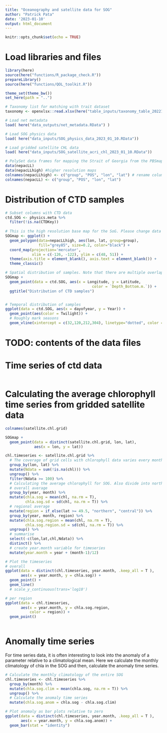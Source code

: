 ```yaml
---
title: "Oceanography and satellite data for SOG"
author: "Patrick Pata"
date: '2023-01-10'
output: html_document
---
```


```r
knitr::opts_chunk$set(echo = TRUE)
```


# Load libraries and files
```r
library(here)
source(here("functions/R_package_check.R"))
prepareLibrary()
source(here("functions/QOL_toolkit.R"))

theme_set(theme_bw())
set_here(path = "..")

# Taxonomy list for matching with trait dataset
taxonomy <- openxlsx::read.xlsx(here("table_inputs/taxonomy_table_20221122.xlsx"))

# Load net metadata 
load( here("data_outputs/net_metadata.RData") )

# Load SOG physics data
load( here("data_inputs/SOG_physics_data_2023_01_10.RData"))

# Load gridded satellite CHL data
load( here("data_inputs/SOG_satellite_acri_chl_2023_01_10.RData"))

# PolySet data frames for mapping the Strait of Georgia from the PBSmapping package
data(nepacLL)
data(nepacLLhigh) #higher resolution maps
colnames(nepacLLhigh) <- c("group", "POS", "lon", "lat") # rename columns
colnames(nepacLL) <- c("group", "POS", "lon", "lat")
```

# Distribution of CTD samples
```r
# Subset columns with CTD data
ctd.SOG <- physics.meta %>% 
  filter(!is.na(CTDKey))
  
# This is the high resolution base map for the SoG. Please change data = "nepacLL" if a lower resolution without some small islands is preferred.
SOGmap <- ggplot() + 
  geom_polygon(data=nepacLLhigh, aes(lon, lat, group=group), 
               fill="grey85", size=0.2, color="black") +
  coord_map(projection='mercator', 
            xlim = c(-126, -122), ylim = c(48, 51)) + 
  theme(axis.title = element_blank(), axis.text = element_blank()) +
  theme_classic() 

# Spatial distribution of samples. Note that there are multiple overlapping points and there are a few stations that are regularly sampled.
SOGmap +
  geom_point(data = ctd.SOG, aes(x = Longitude, y = Latitude,
                                       color = `Depth_Bottom.m.`)) +
  ggtitle("Distribution of CTD samples")


# Temporal distribution of samples
ggplot(data = ctd.SOG, aes(x = dayofyear, y = Year)) +
  geom_point(aes(color = Twilight)) +
  # Roughly mark seasons
  geom_vline(xintercept = c(32,120,212,304), linetype="dotted", color = "blue")

```

# TODO: contents of the data files

# Time series of ctd data
```r

```



# Calculating the average chlorophyll time series from gridded satellite data
```r
colnames(satellite.chl.grid)

SOGmap +
  geom_point(data = distinct(satellite.chl.grid, lon, lat), 
             aes(x = lon, y = lat))

chl.timeseries <- satellite.chl.grid %>% 
  # The coverage of grid cells with chlorophyll data varies every month due to cloud cover. For calculating the SOG chlorophyll average, only include grid cells which are often sampled throughout the time series, set to an arbitrary threshold of N data points = 100.
  group_by(lon, lat) %>% 
  mutate(Ndata = sum(!is.na(chl))) %>% 
  ungroup() %>% 
  filter(Ndata >= 100) %>% 
  # Calculating the average chlorophyll for SOG. Also divide into northern and central SOG roughly at 49.5 degrees latitude.
  # overall average
  group_by(year, month) %>% 
  mutate(chla.sog = mean(chl, na.rm = T),
         chla.sog.sd = sd(chl, na.rm = T)) %>% 
  # regional average
  mutate(region = if_else(lat >= 49.5, "northern", "central")) %>% 
  group_by(year, month, region) %>% 
  mutate(chla.sog.region = mean(chl, na.rm = T),
         chla.sog.region.sd = sd(chl, na.rm = T)) %>% 
  ungroup() %>% 
  # summarise
  select(-c(lon,lat,chl,Ndata)) %>% 
  distinct() %>% 
  # create year.month variable for timeseries
  mutate(year.month = year + (month-1)/12)

# Plot the timeseries
# overall
ggplot(data = distinct(chl.timeseries, year.month, .keep_all = T ),
       aes(x = year.month, y = chla.sog)) +
  geom_point() +
  geom_line() 
  # scale_y_continuous(trans='log10') 

# per region
ggplot(data = chl.timeseries,
       aes(x = year.month, y = chla.sog.region,
           color = region)) +
  geom_point() 
  

```

# Anomally time series
For time series data, it is often interesting to look into the anomaly of a parameter relative to a climatological mean. Here we calculate the monthly climatology of chla in the SOG and then, calculate the anomaly time series.
```r
# Calculate the monthly climatology of the entire SOG
chl.timeseries <- chl.timeseries %>% 
  group_by(month) %>% 
  mutate(chla.sog.clim = mean(chla.sog, na.rm = T)) %>% 
  ungroup() %>% 
  # Calculate the anomaly time series
  mutate(chla.sog.anom = chla.sog - chla.sog.clim)

# Plot anomaly as bar plots relative to zero
ggplot(data = distinct(chl.timeseries, year.month, .keep_all = T ),
       aes(x = year.month, y = chla.sog.anom)) +
  geom_bar(stat = "identity")
```



